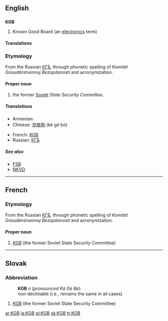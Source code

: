 ==English==
{{wikipedia}}

==={{initialism}}===
'''KGB'''

# Known Good Board (an [[electronics]] term)

====Translations====
{{trans-top|Known Good Board}}
{{trans-mid}}
{{trans-bottom}}

===Etymology===
From the Russian [[КГБ]], through phonetic spelling of ''Komitét Gosudárstvennoj Bezopásnosti'' and acronymization.

====Proper noun====
{{en-proper-noun}}

# the former [[Soviet]] ''State Security Committee''.

=====Translations=====
{{trans-top|Soviet KGB}}
* Armenian: {{t|hy|ՊԱԿ|tr=PAK|sc=Armn}}
* Chinese: [[克格勃]] (kè gé bó)
{{trans-mid}}
* French: [[#French|KGB]] {{m}}
* Russian: [[КГБ]]
{{trans-bottom}}

=====See also=====
* [[FSB]]
* [[NKVD]]

----

==French==

===Etymology===
From the Russian [[КГБ]], through phonetic spelling of ''Komitét Gosudárstvennoj Bezopásnosti'' and acronymization.

====Proper noun====
{{rfc-level|Proper noun at L4+ not in L3 Ety section|lang=fr}}
{{infl|fr|proper noun|m}}

# [[#English|KGB]] (the former Soviet State Security Committee)

----

==Slovak==

===Abbreviation===
: '''KGB''' ''n'' (''pronounced Ká Gé Bé'')
: non-declinable (i.e., remains the same in all cases)

# [[KGB]] (the former Soviet State Security Committee)

[[ar:KGB]]
[[la:KGB]]
[[pl:KGB]]
[[sk:KGB]]
[[tr:KGB]]